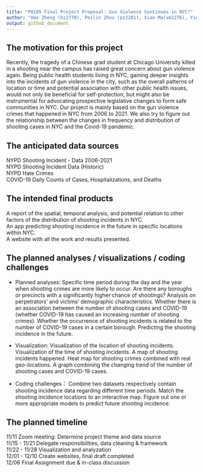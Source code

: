 ```yaml
---
title: "P8105 Final Project Proposal: Gun Violence Continues in NYC?"
author: "Hao Zheng (hz2770), Peilin Zhou (pz2281), Xiao Ma(xm2276), Yida Wang(yw3774), Ruilian Zhang (rz2570)"
output: github_document
---
```

## The motivation for this project
Recently, the tragedy of a Chinese grad student at Chicago University killed in a shooting near the campus has raised great concern about gun violence again. Being public health students living in NYC, gaining deeper insights into the incidents of gun violence in the city, such as the overall patterns of location or time and potential association with other public health issues, would not only be beneficial for self-protection, but might also be instrumental for advocating prospective legislative changes to form safe communities in NYC. Our project is mainly based on the gun violence crimes that happened in NYC from 2006 to 2021. We also try to figure out the relationship between the changes in frequency and distribution of shooting cases in NYC and the Covid-19 pandemic.
 
## The anticipated data sources
NYPD Shooting Incident - Data 2006-2021  
NYPD Shooting Incident Data (Historic)  
NYPD Hate Crimes  
COVID-19 Daily Counts of Cases, Hospitalizations, and Deaths  
 
## The intended final products
A report of the spatial, temporal analysis, and potential relation to other factors of the distribution of shooting incidents in NYC.   
An app predicting shooting incidence in the future in specific locations within NYC.  
A website with all the work and results presented.
 
## The planned analyses / visualizations / coding challenges
* Planned analyses:
Specific time period during the day and the year when shooting crimes are more likely to occur.
Are there any boroughs or precincts with a significantly higher chance of shootings?
Analysis on perpetrators’ and victims’ demographic characteristics.
Whether there is an association between the number of shooting cases and COVID-19 (whether COVID-19 has caused an increasing number of shooting crimes).
Whether the occurrence of shooting incidents is related to the number of COVID-19 cases in a certain borough.
Predicting the shooting incidence in the future.
 
* Visualization:
Visualization of the location of shooting incidents.
Visualization of the time of shooting incidents.
A map of shooting incidents happened.
Heat map for shooting crimes combined with real geo-locations. 
A graph combining the changing trend of the number of shooting cases and COVID-19 cases.
 
* Coding challenges：
Combine two datasets respectively contain shooting incidence data regarding different time periods.
Match the shooting incidence locations to an interactive map.
Figure out one or more appropriate models to predict future shooting incidence.
 
## The planned timeline
11/11 Zoom meeting: Determine project theme and data source  
11/15 - 11/21 Delegate responsibilities, data cleaning & framework  
11/22 - 11/28 Visualization and analyzation  
12/01 - 12/10 Create websites, final draft completed  
12/06 Final Assignment due & in-class discussion  
